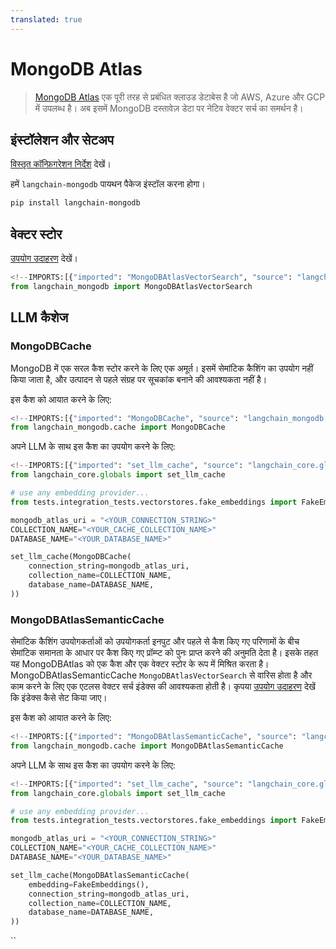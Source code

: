 ```yaml
---
translated: true
---
```


# MongoDB Atlas

>[MongoDB Atlas](https://www.mongodb.com/docs/atlas/) एक पूरी तरह से प्रबंधित क्लाउड
> डेटाबेस है जो AWS, Azure और GCP में उपलब्ध है। अब इसमें MongoDB दस्तावेज़ डेटा पर नेटिव
> वेक्टर सर्च का समर्थन है।

## इंस्टॉलेशन और सेटअप

[विस्तृत कॉन्फ़िगरेशन निर्देश](/docs/integrations/vectorstores/mongodb_atlas) देखें।

हमें `langchain-mongodb` पायथन पैकेज इंस्टॉल करना होगा।

```bash
pip install langchain-mongodb
```

## वेक्टर स्टोर

[उपयोग उदाहरण](/docs/integrations/vectorstores/mongodb_atlas) देखें।

```python
<!--IMPORTS:[{"imported": "MongoDBAtlasVectorSearch", "source": "langchain_mongodb", "docs": "https://api.python.langchain.com/en/latest/vectorstores/langchain_mongodb.vectorstores.MongoDBAtlasVectorSearch.html", "title": "MongoDB Atlas"}]-->
from langchain_mongodb import MongoDBAtlasVectorSearch
```

## LLM कैशेज

### MongoDBCache

MongoDB में एक सरल कैश स्टोर करने के लिए एक अमूर्त। इसमें सेमांटिक कैशिंग का उपयोग नहीं किया जाता है, और उत्पादन से पहले संग्रह पर सूचकांक बनाने की आवश्यकता नहीं है।

इस कैश को आयात करने के लिए:

```python
<!--IMPORTS:[{"imported": "MongoDBCache", "source": "langchain_mongodb.cache", "docs": "https://api.python.langchain.com/en/latest/cache/langchain_mongodb.cache.MongoDBCache.html", "title": "MongoDB Atlas"}]-->
from langchain_mongodb.cache import MongoDBCache
```

अपने LLM के साथ इस कैश का उपयोग करने के लिए:

```python
<!--IMPORTS:[{"imported": "set_llm_cache", "source": "langchain_core.globals", "docs": "https://api.python.langchain.com/en/latest/globals/langchain_core.globals.set_llm_cache.html", "title": "MongoDB Atlas"}]-->
from langchain_core.globals import set_llm_cache

# use any embedding provider...
from tests.integration_tests.vectorstores.fake_embeddings import FakeEmbeddings

mongodb_atlas_uri = "<YOUR_CONNECTION_STRING>"
COLLECTION_NAME="<YOUR_CACHE_COLLECTION_NAME>"
DATABASE_NAME="<YOUR_DATABASE_NAME>"

set_llm_cache(MongoDBCache(
    connection_string=mongodb_atlas_uri,
    collection_name=COLLECTION_NAME,
    database_name=DATABASE_NAME,
))
```

### MongoDBAtlasSemanticCache

सेमांटिक कैशिंग उपयोगकर्ताओं को उपयोगकर्ता इनपुट और पहले से कैश किए गए परिणामों के बीच सेमांटिक समानता के आधार पर कैश किए गए प्रॉम्प्ट को पुनः प्राप्त करने की अनुमति देता है। इसके तहत यह MongoDBAtlas को एक कैश और एक वेक्टर स्टोर के रूप में मिश्रित करता है।
MongoDBAtlasSemanticCache `MongoDBAtlasVectorSearch` से वारिस होता है और काम करने के लिए एक एटलस वेक्टर सर्च इंडेक्स की आवश्यकता होती है। कृपया [उपयोग उदाहरण](/docs/integrations/vectorstores/mongodb_atlas) देखें कि इंडेक्स कैसे सेट किया जाए।

इस कैश को आयात करने के लिए:

```python
<!--IMPORTS:[{"imported": "MongoDBAtlasSemanticCache", "source": "langchain_mongodb.cache", "docs": "https://api.python.langchain.com/en/latest/cache/langchain_mongodb.cache.MongoDBAtlasSemanticCache.html", "title": "MongoDB Atlas"}]-->
from langchain_mongodb.cache import MongoDBAtlasSemanticCache
```

अपने LLM के साथ इस कैश का उपयोग करने के लिए:

```python
<!--IMPORTS:[{"imported": "set_llm_cache", "source": "langchain_core.globals", "docs": "https://api.python.langchain.com/en/latest/globals/langchain_core.globals.set_llm_cache.html", "title": "MongoDB Atlas"}]-->
from langchain_core.globals import set_llm_cache

# use any embedding provider...
from tests.integration_tests.vectorstores.fake_embeddings import FakeEmbeddings

mongodb_atlas_uri = "<YOUR_CONNECTION_STRING>"
COLLECTION_NAME="<YOUR_CACHE_COLLECTION_NAME>"
DATABASE_NAME="<YOUR_DATABASE_NAME>"

set_llm_cache(MongoDBAtlasSemanticCache(
    embedding=FakeEmbeddings(),
    connection_string=mongodb_atlas_uri,
    collection_name=COLLECTION_NAME,
    database_name=DATABASE_NAME,
))
```

``
